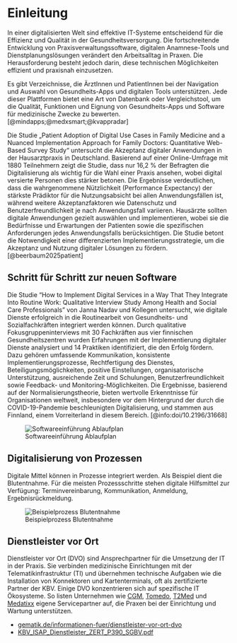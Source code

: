 # Einleitung

In einer digitalisierten Welt sind effektive IT-Systeme entscheidend für die Effizienz und Qualität in der Gesundheitsversorgung. Die fortschreitende Entwicklung von Praxisverwaltungssoftware, digitalen Anamnese-Tools und Dienstplanungslösungen verändert den Arbeitsalltag in Praxen. Die Herausforderung besteht jedoch darin, diese technischen Möglichkeiten effizient und praxisnah einzusetzen. 

Es gibt Verzeichnisse, die ÄrztInnen und PatientInnen bei der Navigation und Auswahl von Gesundheits-Apps und digitalen Tools unterstützen. Jede dieser Plattformen bietet eine Art von Datenbank oder Vergleichstool, um die Qualität, Funktionen und Eignung von Gesundheits-Apps und Software für medizinische Zwecke zu bewerten. [@mindapps;@medxsmart;@kvappradar]

Die Studie „Patient Adoption of Digital Use Cases in Family Medicine and a Nuanced Implementation Approach for Family Doctors: Quantitative Web-Based Survey Study“ untersucht die Akzeptanz digitaler Anwendungen in der Hausarztpraxis in Deutschland. Basierend auf einer Online-Umfrage mit 1880 Teilnehmern zeigt die Studie, dass nur 16,2 % der Befragten die Digitalisierung als wichtig für die Wahl einer Praxis ansehen, wobei digital versierte Personen dies stärker betonen. Die Ergebnisse verdeutlichen, dass die wahrgenommene Nützlichkeit (Performance Expectancy) der stärkste Prädiktor für die Nutzungsabsicht bei allen Anwendungsfällen ist, während weitere Akzeptanzfaktoren wie Datenschutz und Benutzerfreundlichkeit je nach Anwendungsfall variieren. Hausärzte sollten digitale Anwendungen gezielt auswählen und implementieren, wobei sie die Bedürfnisse und Erwartungen der Patienten sowie die spezifischen Anforderungen jedes Anwendungsfalls berücksichtigen. Die Studie betont die Notwendigkeit einer differenzierten Implementierungsstrategie, um die Akzeptanz und Nutzung digitaler Lösungen zu fördern. [@beerbaum2025patient]

## Schritt für Schritt zur neuen Software

Die Studie "How to Implement Digital Services in a Way That They Integrate Into Routine Work: Qualitative Interview Study Among Health and Social Care Professionals" von Janna Nadav und Kollegen untersucht, wie digitale Dienste erfolgreich in die Routinearbeit von Gesundheits- und Sozialfachkräften integriert werden können. Durch qualitative Fokusgruppeninterviews mit 30 Fachkräften aus vier finnischen Gesundheitszentren wurden Erfahrungen mit der Implementierung digitaler Dienste analysiert und 14 Praktiken identifiziert, die den Erfolg fördern. Dazu gehören umfassende Kommunikation, konsistente Implementierungsprozesse, Rechtfertigung des Dienstes, Beteiligungsmöglichkeiten, positive Einstellungen, organisatorische Unterstützung, ausreichende Zeit und Schulungen, Benutzerfreundlichkeit sowie Feedback- und Monitoring-Möglichkeiten. Die Ergebnisse, basierend auf der Normalisierungstheorie, bieten wertvolle Erkenntnisse für Organisationen weltweit, insbesondere vor dem Hintergrund der durch die COVID-19-Pandemie beschleunigten Digitalisierung, und stammen aus Finnland, einem Vorreiterland in diesem Bereich. [@info:doi/10.2196/31668]

![Softwareeinführung Ablaufplan](assets/pako_eNp9U81u2zAMfhVBh56SIP7JXPswIKk7oIcABRL0MHkHxqZtLbJs0DK2NMiz7EV264tVdtPWCYbpIFDkJ_L7KOrI0zpDHvFc1b_SEsiwbZxoZlfb7QqCpmQPGYKwG_54C_Rr6YgVZkB5CxrUoUWWdZSW-cvfklCPga5YA-1NXlOblp0uxjFP3FNrUCnrZyg1tuyR6p-4N40C3Z6hq.png)

## Digitalisierung von Prozessen

Digitale Mittel können in Prozesse integriert werden. Als Beispiel dient die Blutentnahme. Für die meisten Prozessschritte stehen digitale Hilfsmittel zur Verfügung: Terminvereinbarung, Kommunikation, Anmeldung, Ergebnisrückmeldung.

![Beispielprozess Blutentnahme](assets/pako_eNqFUsFu2zAM_RWBZyeInTiqdVvWSw8DgnXYgCIXxaJtNbJUSFTRNMif7NjP6C0_ViWBgxUbMp1Iiu896lE7qJ1CEPDoore4XVmWDmkyyJbevWIIbMQWJhJasrLr8dwRsCbtLLuzSm_kKQyExqA93zN2q5sGfUJpaZSWrR0LxkUqt5qkydgSfXBWms98P51nCnv2A32vL1zn7DnRa.png)

## Dienstleister vor Ort

Dienstleister vor Ort (DVO) sind Ansprechpartner für die Umsetzung der IT in der Praxis. Sie verbinden medizinische Einrichtungen mit der Telematikinfrastruktur (TI) und übernehmen technische Aufgaben wie die Installation von Konnektoren und Kartenterminals, oft als zertifizierte Partner der KBV. Einige DVO konzentrieren sich auf spezifische IT Ökosysteme. So listen Unternehmen wie [CGM](https://www.cgm.com/_Resources/Persistent/d4f2bafb54506facdc60cfe77593f696861d3689/CGM-TI-Unteraufragnehmer%20-%20Stand%2002_2023.pdf), [Tomedo](https://tomedo.de/geschaeftspartner/), [T2Med](https://t2med.de/partner/) und [Medatixx](https://medatixx.de/servicepartner/) eigene Servicepartner auf, die Praxen bei der Einrichtung und Wartung unterstützen.

* [gematik.de/informationen-fuer/dienstleister-vor-ort-dvo](https://fachportal.gematik.de/informationen-fuer/dienstleister-vor-ort-dvo)
* [KBV_ISAP_Dienstleister_ZERT_P390_SGBV.pdf](https://www.kbv.de/media/sp/KBV_ISAP_Dienstleister_ZERT_P390_SGBV.pdf)
